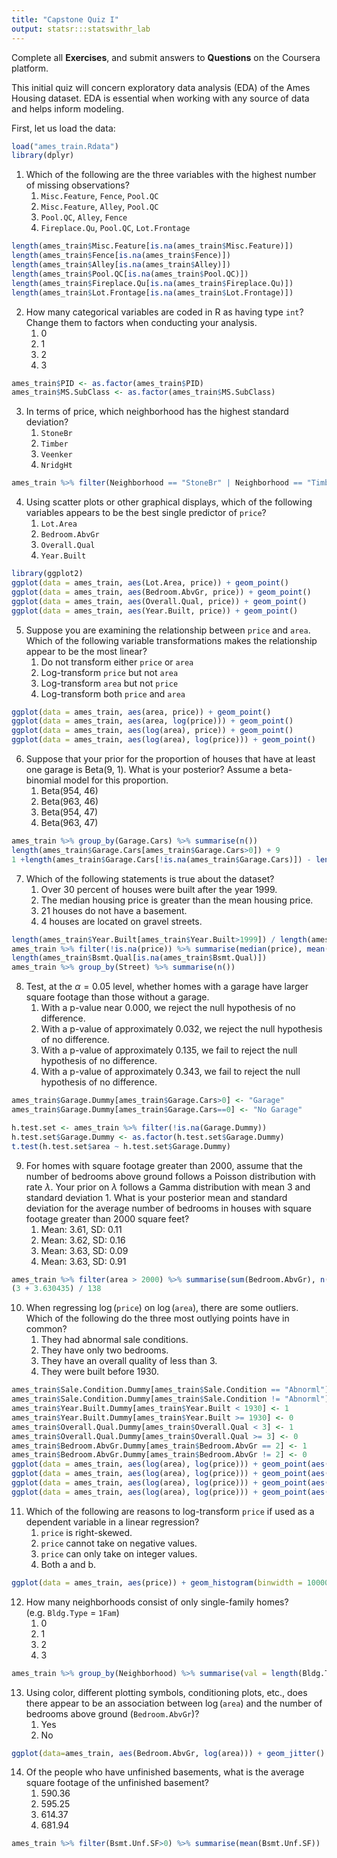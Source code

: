 ```yaml
---
title: "Capstone Quiz I"
output: statsr:::statswithr_lab
---
```


<div id="instructions">
Complete all **Exercises**, and submit answers to **Questions** on the Coursera 
platform.
</div>

This initial quiz will concern exploratory data analysis (EDA) of the Ames Housing dataset.  EDA is essential when working with any source of data and helps inform modeling.

First, let us load the data:

```r
load("ames_train.Rdata")
library(dplyr)
```


1. Which of the following are the three variables with the highest number of missing observations?
<ol>
<li> `Misc.Feature`, `Fence`, `Pool.QC` </li>
<li> `Misc.Feature`, `Alley`, `Pool.QC` </li> 
<li> `Pool.QC`, `Alley`, `Fence` </li> 
<li> `Fireplace.Qu`, `Pool.QC`, `Lot.Frontage` </li>
</ol>
```r
length(ames_train$Misc.Feature[is.na(ames_train$Misc.Feature)])
length(ames_train$Fence[is.na(ames_train$Fence)])
length(ames_train$Alley[is.na(ames_train$Alley)])
length(ames_train$Pool.QC[is.na(ames_train$Pool.QC)])
length(ames_train$Fireplace.Qu[is.na(ames_train$Fireplace.Qu)])
length(ames_train$Lot.Frontage[is.na(ames_train$Lot.Frontage)])
```

\fb{The R function `is.na(x)` will return a boolean that specifies whether x is NA.  The function `colSums` or the package dplyr can help aggregate the total number of missing observations.
This question refers to the following learning objective(s):
Use frequency tables and bar plots to describe the distribution of a variable.
}

2. How many categorical variables are coded in R as having type `int`?  Change them to factors when conducting your analysis.
<ol>
<li> 0
<li> 1
<li> 2
<li> 3
</ol>

```r
ames_train$PID <- as.factor(ames_train$PID)
ames_train$MS.SubClass <- as.factor(ames_train$MS.SubClass)

```

\fb{Examine the type of each variable using the `summary` or `str` functions.  Are there any variables that are coded as `int` that can only take on a finite number of values (i.e. the magnitude of the number does not matter)?  Count them.

This question refers to the following learning objective(s):
Identify variables as numerical and categorical.
}

3. In terms of price, which neighborhood has the highest standard deviation?  
<ol>
<li> `StoneBr`
<li> `Timber`
<li> `Veenker`
<li> `NridgHt`
</ol>

```r
ames_train %>% filter(Neighborhood == "StoneBr" | Neighborhood == "Timber" | Neighborhood == "Veenker" | Neighborhood == "NridgHt") %>% group_by(Neighborhood) %>% summarise(sd(price))

```

\fb{In dplyr, the `group_by` command allows you to calculate quantities for each group using the `summarise` command.  

This question refers to the following learning objective(s):
When describing the distribution of a numerical variable, mention its shape, center, and spread, as well as any unusual observations.
}


4. Using scatter plots or other graphical displays, which of the following variables appears to be the best single predictor of `price`?
<ol>
<li> `Lot.Area`
<li> `Bedroom.AbvGr`
<li> `Overall.Qual`
<li> `Year.Built`
</ol>

```r
library(ggplot2)
ggplot(data = ames_train, aes(Lot.Area, price)) + geom_point()
ggplot(data = ames_train, aes(Bedroom.AbvGr, price)) + geom_point()
ggplot(data = ames_train, aes(Overall.Qual, price)) + geom_point()
ggplot(data = ames_train, aes(Year.Built, price)) + geom_point()
```

\fb{For each of the listed independent variables, create a scatterplot with the independent variable on the x-axis and `price` on the y-axis.  What seems to be the most linear?

This question refers to the following learning objective(s):
Use scatterplots for describing the relationship between two numerical variables making sure to note the direction (positive or negative), form (linear or non-linear) and the strength of the relationship as well as any unusual observations that stand out.

}


5. Suppose you are examining the relationship between `price` and `area`.  Which of the following variable transformations makes the relationship appear to be the most linear?
<ol>
<li> Do not transform either `price` or `area`
<li> Log-transform `price` but not `area`
<li> Log-transform `area` but not `price`
<li> Log-transform both `price` and `area`
</ol>

```r
ggplot(data = ames_train, aes(area, price)) + geom_point()
ggplot(data = ames_train, aes(area, log(price))) + geom_point()
ggplot(data = ames_train, aes(log(area), price)) + geom_point()
ggplot(data = ames_train, aes(log(area), log(price))) + geom_point()


```

\fb{For each of the four options, visualize the relationship using a graphical device such as a scatterplot.  What seems to be the most linear?

This question refers to the following learning objective(s):
Recognize when transformations (e.g. log) can make the distribution of data more symmetric, and hence easier to model.
Use scatterplots for describing the relationship between two numerical variables making sure to note the direction (positive or negative), form (linear or non-linear) and the strength of the relationship as well as any unusual observations that stand out.
}


6. Suppose that your prior for the proportion of houses that have at least one garage is Beta(9, 1).  What is your posterior? Assume a beta-binomial model for this proportion.
<ol>
<li> Beta(954, 46)
<li> Beta(963, 46)
<li> Beta(954, 47)
<li> Beta(963, 47)
</ol>

```r
ames_train %>% group_by(Garage.Cars) %>% summarise(n())
length(ames_train$Garage.Cars[ames_train$Garage.Cars>0]) + 9
1 +length(ames_train$Garage.Cars[!is.na(ames_train$Garage.Cars)]) - length(ames_train$Garage.Cars[ames_train$Garage.Cars>0])

```

\fb{Recall that if the prior is $Beta(\alpha,\beta)$, then the posterior with $x$ successes in $n trials$ is $Beta(\alpha+x,\beta+n-x)$.

This question refers to the following learning objective(s):
Make inferences about a proportion using a conjugate Beta prior:
}


7. Which of the following statements is true about the dataset?
<ol>
<li> Over 30 percent of houses were built after the year 1999.
<li> The median housing price is greater than the mean housing price.
<li> 21 houses do not have a basement.
<li> 4 houses are located on gravel streets.
</ol>

```r
length(ames_train$Year.Built[ames_train$Year.Built>1999]) / length(ames_train$Year.Built[!is.na(ames_train$Year.Built)])
ames_train %>% filter(!is.na(price)) %>% summarise(median(price), mean(price))
length(ames_train$Bsmt.Qual[is.na(ames_train$Bsmt.Qual)])
ames_train %>% group_by(Street) %>% summarise(n())
```

\fb{For each of the statements, determine whether it is true or false by using functions such as `summary`, `sum`, or `median` to describe the distribution of a relevant variable.

This question refers to the following learning objective(s):
Describe the distribution of a single variable.
}

8. Test, at the $\alpha = 0.05$ level, whether homes with a garage have larger square footage than those without a garage.
<ol>
<li> With a p-value near 0.000, we reject the null hypothesis of no difference.
<li> With a p-value of approximately 0.032, we reject the null hypothesis of no difference.
<li> With a p-value of approximately 0.135, we fail to reject the null hypothesis of no difference.
<li> With a p-value of approximately 0.343, we fail to reject the null hypothesis of no difference.
</ol>

```r
ames_train$Garage.Dummy[ames_train$Garage.Cars>0] <- "Garage"
ames_train$Garage.Dummy[ames_train$Garage.Cars==0] <- "No Garage"

h.test.set <- ames_train %>% filter(!is.na(Garage.Dummy))
h.test.set$Garage.Dummy <- as.factor(h.test.set$Garage.Dummy)
t.test(h.test.set$area ~ h.test.set$Garage.Dummy)

```

\fb{Use a hypothesis test to compare two means.  Use a pooled standard error to estimate the p-value. 

This question refers to the following learning objective(s):
Use the t-distribution for inference on a single mean, difference of paired (dependent) means, and difference of independent means.
}


9. For homes with square footage greater than 2000, assume that the number of bedrooms above ground follows a Poisson distribution with rate $\lambda$.  Your prior on $\lambda$ follows a Gamma distribution with mean 3 and standard deviation 1.  What is your posterior mean and standard deviation for the average number of bedrooms in houses with square footage greater than 2000 square feet?
<ol> 
<li> Mean: 3.61, SD: 0.11
<li> Mean: 3.62, SD: 0.16
<li> Mean: 3.63, SD: 0.09
<li> Mean: 3.63, SD: 0.91
</ol>

```r
ames_train %>% filter(area > 2000) %>% summarise(sum(Bedroom.AbvGr), n())
(3 + 3.630435) / 138
```

\fb{Since the Gamma distribution is conjugate to the Poisson distribution, the posterior will be Gamma with parameter value  $k + \sum x_i$ and $\theta/(n\theta+1)$, where $k$ and $\theta$ represent the parameters of the prior distribution.  Based on the prior mean and standard deviation, elicit the prior values of $k$ and $\theta$.

This question refers to the following learning objective(s):
Make inferences about data coming from a Poisson likelihood using a conjugate Gamma prior.
Elicit prior beliefs about a parameter in terms of a Beta, Gamma, or Normal distribution.
}


10. When regressing $\log$(`price`) on $\log$(`area`), there are some outliers.  Which of the following do the three most outlying points have in common?
<ol> 
<li> They had abnormal sale conditions.
<li> They have only two bedrooms.
<li> They have an overall quality of less than 3.
<li> They were built before 1930.
</ol>

```r
ames_train$Sale.Condition.Dummy[ames_train$Sale.Condition == "Abnorml"] <- 1
ames_train$Sale.Condition.Dummy[ames_train$Sale.Condition != "Abnorml"] <- 0
ames_train$Year.Built.Dummy[ames_train$Year.Built < 1930] <- 1
ames_train$Year.Built.Dummy[ames_train$Year.Built >= 1930] <- 0
ames_train$Overall.Qual.Dummy[ames_train$Overall.Qual < 3] <- 1
ames_train$Overall.Qual.Dummy[ames_train$Overall.Qual >= 3] <- 0
ames_train$Bedroom.AbvGr.Dummy[ames_train$Bedroom.AbvGr == 2] <- 1
ames_train$Bedroom.AbvGr.Dummy[ames_train$Bedroom.AbvGr != 2] <- 0
ggplot(data = ames_train, aes(log(area), log(price))) + geom_point(aes(colour=ames_train$Sale.Condition.Dummy, group=ames_train$Sale.Condition.Dummy))
ggplot(data = ames_train, aes(log(area), log(price))) + geom_point(aes(colour=ames_train$Year.Built.Dummy, group=ames_train$Year.Built.Dummy))
ggplot(data = ames_train, aes(log(area), log(price))) + geom_point(aes(colour=ames_train$Overall.Qual.Dummy, group=ames_train$Overall.Qual.Dummy))
ggplot(data = ames_train, aes(log(area), log(price))) + geom_point(aes(colour=ames_train$Bedroom.AbvGr.Dummy, group = ames_train$Bedroom.AbvGr.Dummy))
```

\fb{To identify the outliers, find the observations with the highest squared residuals under the proposed model.  Compare those observations (extract with the `which` function) to see what they have in common.

This question refers to the following learning objective(s):
Identify outliers and high leverage points in a linear model.
}


11. Which of the following are reasons to log-transform `price` if used as a dependent variable in a linear regression?
<ol> 
<li> `price` is right-skewed.
<li> `price` cannot take on negative values.
<li> `price` can only take on integer values.  
<li> Both a and b.
</ol>

```r
ggplot(data = ames_train, aes(price)) + geom_histogram(binwidth = 10000)

```


\fb{We assume that residuals are normally distributed and can theoretically take on any value.  However, since `price` much be greater than 0 and right-skewed, the residuals are truncated and the assumption of normality is violated.  

This question refers to the following learning objective(s):
Identify the assumptions of linear regression and assess when a model may need to be improved.
}

12. How many neighborhoods consist of only single-family homes? (e.g. `Bldg.Type` = `1Fam`)
<ol> 
<li> 0
<li> 1
<li> 2 
<li> 3
</ol>

```r
ames_train %>% group_by(Neighborhood) %>% summarise(val = length(Bldg.Type[Bldg.Type=="1Fam"])/length(Bldg.Type)) %>% filter(val==1)

```

\fb{Use either frequency tables for each neighborhood or the dplyr command `group_by` followed by `summarise(mean(Bldg.Type == "1Fam"))`

This question refers to the following learning objective(s):
Use contingency tables and segmented bar plots or mosaic plots to assess the relationship between two categorical variables.
}

13. Using color, different plotting symbols, conditioning plots, etc., does there appear to be an association between $\log$(`area`) and the number of bedrooms above ground (`Bedroom.AbvGr`)? 
<ol> 
<li> Yes
<li> No
</ol>

```r
ggplot(data=ames_train, aes(Bedroom.AbvGr, log(area))) + geom_jitter()

```

\fb{Find the correlation between the two variables.  Does there seem to be an association between the two?  Try plotting the relationship.

This question refers to the following learning objective(s):
Use scatterplots and other graphical devices to describe the relationship between two numerical variables.
}

14. Of the people who have unfinished basements, what is the average square footage of the unfinished basement?
<ol> 
<li> 590.36
<li> 595.25
<li> 614.37
<li> 681.94
</ol>

```r
ames_train %>% filter(Bsmt.Unf.SF>0) %>% summarise(mean(Bsmt.Unf.SF))

```

\fb{Remove all `NA` observations for the square footage of the unfinished basement and then find the mean of the remaining observations.

This question refers to the following learning objective(s):
Describe the distribution of a single variable.
}